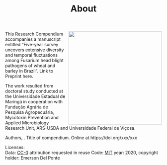 % About
<img src = "figs/cover.png" width =300 align = right> 
This Research Compendium accompanies a manuscript entitled "Five-year survey uncovers extensive diversity and temporal fluctuations among Fusarium head blight pathogens of wheat and barley in Brazil". Link to Preprint here.

The work resulted from doctoral study conducted at the Universidade Estadual de Maringá in cooperation with Fundação Agrária de Pesquisa Agropecuária, Mycotoxin Prevention and Applied Microbiology Research Unit, ARS-USDA and Universidade Federal de Viçosa.

Authors, . Title of compendium. Online at https://doi.org/xxx/xxx

Licenses:  
Data: [CC-0](https://creativecommons.org/publicdomain/zero/1.0/) attribution requested in reuse
Code: [MIT](https://opensource.org/licenses/MIT) year: 2020, copyright holder: Emerson Del Ponte


